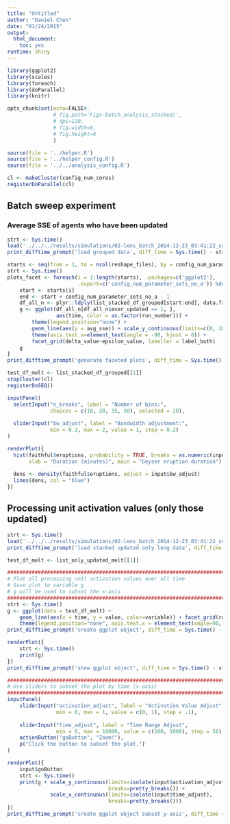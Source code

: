 ```yaml
---
title: "Untitled"
author: "Daniel Chen"
date: "01/24/2015"
output:
  html_document:
    toc: yes
runtime: shiny
---
```


```r
library(ggplot2)
library(scales)
library(foreach)
library(doParallel)
library(knitr)

opts_chunk$set(echo=FALSE#,
               # fig.path='Figs-batch_analysis_stacked/',
               # dpi=120,
               # fig.width=8,
               # fig.height=8
               )

source(file = '../helper.R')
source(file = '../helper_config.R')
source(file = '../../analysis_config.R')

cl <- makeCluster(config_num_cores)
registerDoParallel(cl)
```

## Batch sweep experiment
### Average SSE of agents who have been updated
```r
strt <- Sys.time()
load('../../../results/simulations/02-lens_batch_2014-12-23_03:41:22_sm_partial_df_grouped_runs_list.RData')
print_difftime_prompt('load grouped data', diff_time = Sys.time() - strt)
```

```r
starts <- seq(from = 1, to = ncol(reshape_files), by = config_num_parameter_sets_no_a)
strt <- Sys.time()
plots_facet <- foreach(i = 1:length(starts), .packages=c('ggplot2'),
                       .export=c('config_num_parameter_sets_no_a')) %dopar% {
    start <- starts[i]
    end <- start + config_num_parameter_sets_no_a - 1
    df_all_n <- plyr::ldply(list_stacked_df_grouped[start:end], data.frame)
    g <- ggplot(df_all_n[df_all_n$ever_updated == 1, ], 
                aes(time, color = as.factor(run_number))) + 
        theme(legend.position="none") +
        geom_line(aes(y = avg_sse)) + scale_y_continuous(limits=c(0, 20)) +
        theme(axis.text.x=element_text(angle = -90, hjust = 0)) +
        facet_grid(delta_value~epsilon_value, labeller = label_both)
    g
}
print_difftime_prompt('generate faceted plots', diff_time = Sys.time() - strt)
```

```r
test_df_melt <- list_stacked_df_grouped[[1]]
stopCluster(cl)
registerDoSEQ()
```

```r
inputPanel(
  selectInput("n_breaks", label = "Number of bins:",
              choices = c(10, 20, 35, 50), selected = 20),
  
  sliderInput("bw_adjust", label = "Bandwidth adjustment:",
              min = 0.2, max = 2, value = 1, step = 0.2)
)

renderPlot({
  hist(faithful$eruptions, probability = TRUE, breaks = as.numeric(input$n_breaks),
       xlab = "Duration (minutes)", main = "Geyser eruption duration")
  
  dens <- density(faithful$eruptions, adjust = input$bw_adjust)
  lines(dens, col = "blue")
})
```

## Processing unit activation values (only those updated)
```r
strt <- Sys.time()
load('../../../results/simulations/02-lens_batch_2014-12-23_03:41:22_sm_partial_df_stacked_runs_updated_melt_list.RData')
print_difftime_prompt('load stacked updated only long data', diff_time = Sys.time() - strt)
```

```r
test_df_melt <- list_only_updated_melt[[1]]
```

```r
###############################################################################
# Plot all processing unit activation values over all time
# Save plot to variable g
# g will be used to subset the x-axis
###############################################################################
strt <- Sys.time()
g <- ggplot(data = test_df_melt) +
    geom_line(aes(x = time, y = value, color=variable)) + facet_grid(run_number~variable) +
    theme(legend.position="none", axis.text.x = element_text(angle=90, vjust=0.5))
print_difftime_prompt('create ggplot object', diff_time = Sys.time() - strt)

renderPlot({
    strt <- Sys.time()
    print(g)
})
print_difftime_prompt('show ggplot object', diff_time = Sys.time() - strt)
```

```r
###############################################################################
# Use sliders to subset the plot by time (x-axis)
###############################################################################
inputPanel(
    sliderInput("activation_adjust", label = "Activation Value Adjust",
                min = 0, max = 1, value = c(0, 1), step = .1),
    
    sliderInput("time_adjust", label = "Time Range Adjust",
                min = 0, max = 10000, value = c(100, 1000), step = 50),
    actionButton("goButton", "Zoom!"),
    p("Click the button to subset the plot.")
)

renderPlot({
    input$goButton
    strt <- Sys.time()
    print(g + scale_y_continuous(limits=isolate(input$activation_adjust),
                                 breaks=pretty_breaks()) +
              scale_x_continuous(limits=isolate(input$time_adjust),
                                 breaks=pretty_breaks()))
})
print_difftime_prompt('create ggplot object subset y-axis', diff_time = Sys.time() - strt)
```

